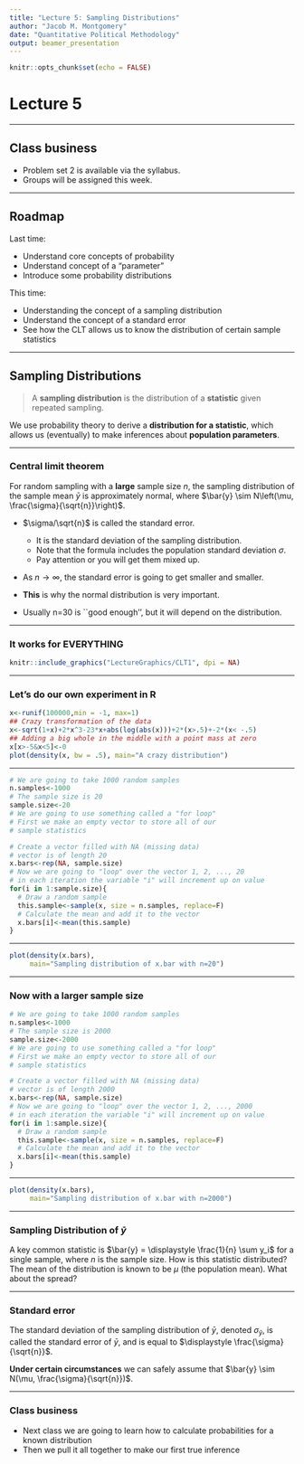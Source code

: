 ```yaml
---
title: "Lecture 5: Sampling Distributions"
author: "Jacob M. Montgomery"
date: "Quantitative Political Methodology"
output: beamer_presentation
---
```


```r
knitr::opts_chunk$set(echo = FALSE)
```





# Lecture 5

----


## Class business

- Problem set 2 is available via the syllabus.
- Groups will be assigned this week.

--------

## Roadmap 

Last time: 

- Understand core concepts of probability
- Understand concept of a "parameter"
- Introduce some probability distributions


This time: 

- Understanding the concept of a sampling distribution
- Understand the concept of a standard error
- See how the CLT allows us to know the distribution of certain sample statistics

----

## Sampling Distributions


> A **sampling distribution** is the distribution of a **statistic** given repeated sampling.  

\pause We use probability theory to derive a **distribution for a statistic**\pause, which allows us (eventually) to make inferences about **population  parameters**.  
  
  
----

### Central limit theorem

For random sampling with a **large** sample size $n$, the sampling distribution of the sample mean $\bar{y}$ is approximately normal, where $\bar{y} \sim N\left(\mu, \frac{\sigma}{\sqrt{n}}\right)$.

\pause 



- $\sigma/\sqrt{n}$ is called the standard error.\pause

    - It is the standard deviation of the sampling distribution.
    - Note that the formula includes the population standard deviation $\sigma$.
    - Pay attention or you will get them mixed up. \pause
- As $n \rightarrow \infty$, the standard error is going to get smaller and smaller.\pause
- **This** is why the normal distribution is very important.   \pause
- Usually n=30 is ``good enough'', but it will depend on the distribution.


----

### It works for EVERYTHING


```r
knitr::include_graphics("LectureGraphics/CLT1", dpi = NA)
```


----

### Let's do our own experiment in R

\footnotesize
```r

x<-runif(100000,min = -1, max=1)
## Crazy transformation of the data
x<-sqrt(1+x)+2*x^3-23*x+abs(log(abs(x)))+2*(x>.5)+-2*(x< -.5)
## Adding a big whole in the middle with a point mass at zero
x[x>-5&x<5]<-0
plot(density(x, bw = .5), main="A crazy distribution")
```

----

\footnotesize
```r

# We are going to take 1000 random samples 
n.samples<-1000
# The sample size is 20
sample.size<-20
# We are going to use something called a "for loop"
# First we make an empty vector to store all of our 
# sample statistics

# Create a vector filled with NA (missing data) 
# vector is of length 20
x.bars<-rep(NA, sample.size) 
# Now we are going to "loop" over the vector 1, 2, ..., 20
# in each iteration the variable "i" will increment up on value
for(i in 1:sample.size){
  # Draw a random sample
  this.sample<-sample(x, size = n.samples, replace=F) 
  # Calculate the mean and add it to the vector
  x.bars[i]<-mean(this.sample)
}
```


----

```r
plot(density(x.bars), 
     main="Sampling distribution of x.bar with n=20")
```

----

### Now with a larger sample size

\footnotesize
```r

# We are going to take 1000 random samples 
n.samples<-1000
# The sample size is 2000
sample.size<-2000
# We are going to use something called a "for loop"
# First we make an empty vector to store all of our 
# sample statistics

# Create a vector filled with NA (missing data) 
# vector is of length 2000
x.bars<-rep(NA, sample.size) 
# Now we are going to "loop" over the vector 1, 2, ..., 2000
# in each iteration the variable "i" will increment up on value
for(i in 1:sample.size){
  # Draw a random sample
  this.sample<-sample(x, size = n.samples, replace=F) 
  # Calculate the mean and add it to the vector
  x.bars[i]<-mean(this.sample)
}
```

-----


```r
plot(density(x.bars), 
     main="Sampling distribution of x.bar with n=2000")
```

----

### Sampling Distribution of $\bar{y}$

A key common statistic is $\bar{y} = \displaystyle \frac{1}{n} \sum y_i$ for a single sample, where $n$ is the sample size.  How is this statistic distributed?   \pause  The mean of the distribution is known to be $\mu$ (the population mean). \pause What about the spread?


----

### Standard error

The standard deviation of the sampling distribution of $\bar{y}$,  denoted $\sigma_{\bar{y}}$, is called the standard error of $\bar{y}$, and is equal to $\displaystyle \frac{\sigma}{\sqrt{n}}$.

\pause

**Under certain circumstances** we can safely assume that $\bar{y} \sim N(\mu, \frac{\sigma}{\sqrt{n}})$.

----


### Class business




- Next class we are going to learn how to calculate probabilities for a known distribution
- Then we pull it all together to make our first true inference



